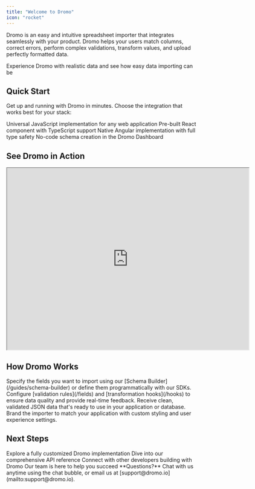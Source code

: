 ```yaml
---
title: "Welcome to Dromo"
icon: "rocket"
---
```


Dromo is an easy and intuitive spreadsheet importer that integrates seamlessly with your product. Dromo helps your users match columns, correct errors, perform complex validations, transform values, and upload perfectly formatted data.

<Card horizontal title="🚀 Try Our Live Demo" icon="play" href="https://demo.dromo.io">
  Experience Dromo with realistic data and see how easy data importing can be
</Card>

## Quick Start

Get up and running with Dromo in minutes. Choose the integration that works best for your stack:

<CardGroup cols={2}>
  <Card title="JavaScript SDK" icon="js" href="/getting-started/javascript">
    Universal JavaScript implementation for any web application
  </Card>
  <Card title="React Component" icon="react" href="/getting-started/react">
    Pre-built React component with TypeScript support
  </Card>
  <Card title="Angular Component" icon="angular" href="/getting-started/angular">
    Native Angular implementation with full type safety
  </Card>
  <Card title="Schema Builder" icon="wrench" href="/guides/schema-builder">
    No-code schema creation in the Dromo Dashboard
  </Card>
</CardGroup>

## See Dromo in Action

<iframe
  src="https://drive.google.com/file/d/1dv39s4HZ88U9uI7PVARHet4T9z6qjf_1/preview"
  width="640"
  height="480"
  allow="autoplay"
></iframe>

## How Dromo Works

<Steps>
  <Step title="Define Your Schema">
    Specify the fields you want to import using our [Schema Builder](/guides/schema-builder) or define them programmatically with our SDKs.
  </Step>
  <Step title="Add Validations">
    Configure [validation rules](/fields) and [transformation hooks](/hooks) to ensure data quality and provide real-time feedback.
  </Step>
  <Step title="Handle Results">
    Receive clean, validated JSON data that's ready to use in your application or database.
  </Step>
  <Step title="Customize Experience">
    Brand the importer to match your application with custom styling and user experience settings.
  </Step>
</Steps>

## Next Steps

<CardGroup cols={2}>
  <Card title="Interactive Sandbox" icon="laptop-code" href="https://codesandbox.io/s/ux-demo-react-yez5e2">
    Explore a fully customized Dromo implementation
  </Card>
  <Card title="API Documentation" icon="book-open" href="/api-reference">
    Dive into our comprehensive API reference
  </Card>
  <Card title="Join Community" icon="users" href="https://discord.gg/dromo">
    Connect with other developers building with Dromo
  </Card>
  <Card title="Get Help" icon="life-ring" href="mailto:contact@dromo.io">
    Our team is here to help you succeed
  </Card>
</CardGroup>

<Note>
  **Questions?** Chat with us anytime using the chat bubble, or email us at [support@dromo.io](mailto:support@dromo.io).
</Note>
